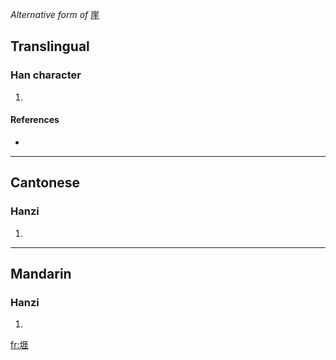 ''Alternative form of'' [[崖]]
==Translingual==

===Han character===
{{Han char|rn=32|rad=土|as=08|sn=11|four=4111<sub>4</sub>|canj=土一土土 (GMGG)}}

# {{defn|Han|sort=土08}}

====References====
* {{Han ref|kx=0232.181|hdz=10451.050|uh=5810|ud=22544|bh=D4C4|bd=54468}}

----

==Cantonese==

===Hanzi===
{{yue-hanzi|jyut=|y=ngaai4}}

# {{defn|Cantonese|sort=土08}}

----

==Mandarin==

===Hanzi===
{{cmn-hanzi|pin=[[yá]] ([[ya2]])|wg=ya<sup>2</sup>}}

# {{defn|Mandarin|sort=土08}}

[[fr:堐]]